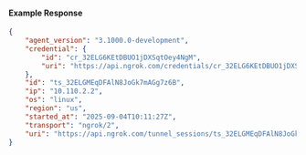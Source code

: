 #### Example Response

```json
{
	"agent_version": "3.1000.0-development",
	"credential": {
		"id": "cr_32ELG6KEtDBUO1jDXSqtOey4NgM",
		"uri": "https://api.ngrok.com/credentials/cr_32ELG6KEtDBUO1jDXSqtOey4NgM"
	},
	"id": "ts_32ELGMEqDFAlN8JoGk7mAGg7z6B",
	"ip": "10.110.2.2",
	"os": "linux",
	"region": "us",
	"started_at": "2025-09-04T10:11:27Z",
	"transport": "ngrok/2",
	"uri": "https://api.ngrok.com/tunnel_sessions/ts_32ELGMEqDFAlN8JoGk7mAGg7z6B"
}
```
